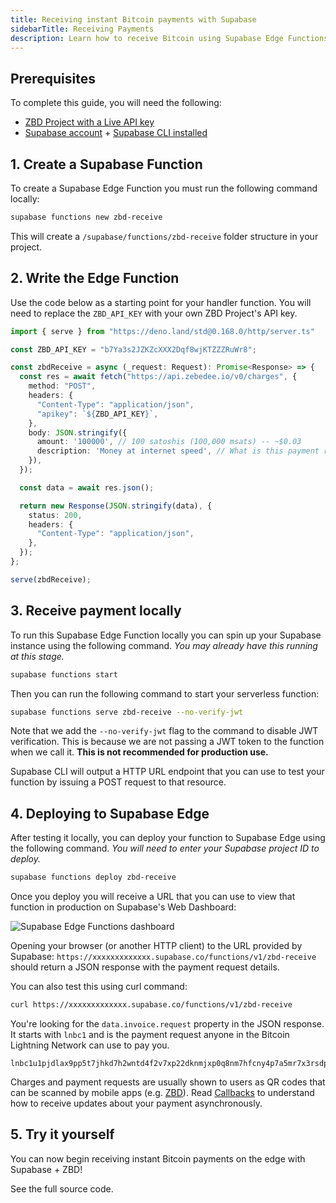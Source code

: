 ```yaml
---
title: Receiving instant Bitcoin payments with Supabase
sidebarTitle: Receiving Payments
description: Learn how to receive Bitcoin using Supabase Edge Functions.
---
```


## Prerequisites

To complete this guide, you will need the following:

- [ZBD Project with a Live API key](/docs/dashboard/projects/api)
- [Supabase account](https://supabase.com/) + [Supabase CLI installed](https://supabase.com/docs/guides/cli#installation)

## 1. Create a Supabase Function

To create a Supabase Edge Function you must run the following command locally:

```bash
supabase functions new zbd-receive
```

This will create a `/supabase/functions/zbd-receive` folder structure in your project.

## 2. Write the Edge Function

Use the code below as a starting point for your handler function. You will need to replace the `ZBD_API_KEY` with your own ZBD Project's API key.

```typescript
import { serve } from "https://deno.land/std@0.168.0/http/server.ts"

const ZBD_API_KEY = "b7Ya3s2JZKZcXXX2Dqf8wjKTZZZRuWr8";

const zbdReceive = async (_request: Request): Promise<Response> => {
  const res = await fetch("https://api.zebedee.io/v0/charges", {
    method: "POST",
    headers: {
      "Content-Type": "application/json",
      "apikey": `${ZBD_API_KEY}`,
    },
    body: JSON.stringify({
      amount: '100000', // 100 satoshis (100,000 msats) -- ~$0.03
      description: 'Money at internet speed', // What is this payment request for?
    }),
  });

  const data = await res.json();

  return new Response(JSON.stringify(data), {
    status: 200,
    headers: {
      "Content-Type": "application/json",
    },
  });
};

serve(zbdReceive);
```

## 3. Receive payment locally

To run this Supabase Edge Function locally you can spin up your Supabase instance using the following command. *You may already have this running at this stage.*

```bash
supabase functions start
```

Then you can run the following command to start your serverless function:

```bash
supabase functions serve zbd-receive --no-verify-jwt
```

Note that we add the `--no-verify-jwt` flag to the command to disable JWT verification. This is because we are not passing a JWT token to the function when we call it. **This is not recommended for production use.**

Supabase CLI will output a HTTP URL endpoint that you can use to test your function by issuing a POST request to that resource.

## 4. Deploying to Supabase Edge

After testing it locally, you can deploy your function to Supabase Edge using the following command. *You will need to enter your Supabase project ID to deploy.*

```bash
supabase functions deploy zbd-receive
```

Once you deploy you will receive a URL that you can use to view that function in production on Supabase's Web Dashboard:

<Frame type="glass">
  <img src="/img/supabase-edge.png" alt="Supabase Edge Functions dashboard" />
</Frame>

Opening your browser (or another HTTP client) to the URL provided by Supabase: `https://xxxxxxxxxxxxx.supabase.co/functions/v1/zbd-receive` should return a JSON response with the payment request details.

You can also test this using curl command:

```bash
curl https://xxxxxxxxxxxxx.supabase.co/functions/v1/zbd-receive
```

You're looking for the `data.invoice.request` property in the JSON response. It starts with `lnbc1` and is the payment request anyone in the Bitcoin Lightning Network can use to pay you.

```
lnbc1u1pjdlax9pp5t7jhkd7h2wntd4f2v7xp22dknmjxp0q8nm7hfcny4p7a5mr7x3rsdp9f4hkueteypshggrfde6x2unwv46zqumsv4jkgcqzzsxqzjcsp5dsayu6m6632p28rnkeeqsr7d54amrkv6wh46yrv42gdgca8xl8gs9qyyssqgj2zrkax733rzulfkzc5mqsr8fpwrva82stpa7e0frw32722trv37jlq8mvlqfp8y75lr6mz63zd7qnxar8hhsehuy22pvfq6wjxwqqqa60lx3
```

<Info>Charges and payment requests are usually shown to users as QR codes that can be scanned by mobile apps (e.g. [ZBD](https://zbd.one/download)). Read [Callbacks](/api-reference/callbacks) to understand how to receive updates about your payment asynchronously.</Info>

## 5. Try it yourself

You can now begin receiving instant Bitcoin payments on the edge with Supabase + ZBD!

<CardGroup cols={1}>
  <Card title="Supabase Edge Functions Example" icon="github" color="#000000" href="https://github.com/zebedeeio/zbd-supabase-edge-functions-example">
    See the full source code.
  </Card>
</CardGroup>
